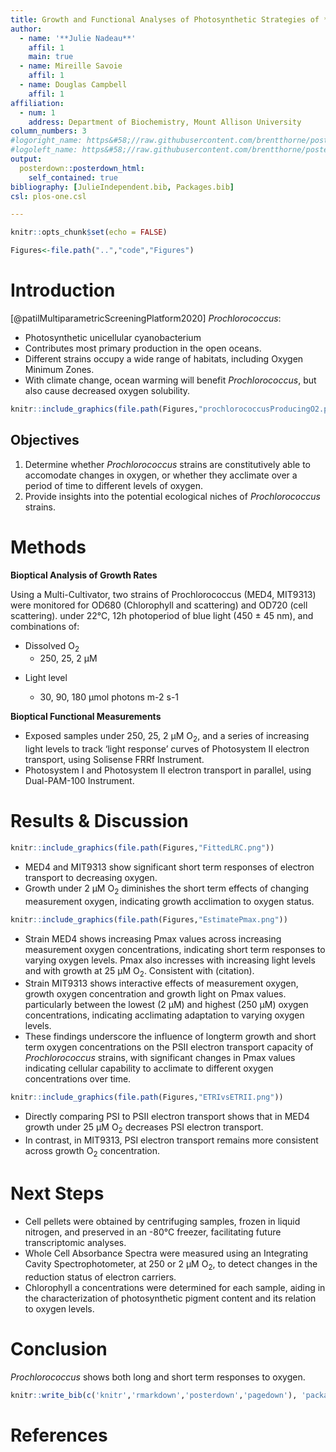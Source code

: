 ```yaml
---
title: Growth and Functional Analyses of Photosynthetic Strategies of *Prochlorococcus* Strains Under Varying Oxygen
author:
  - name: '**Julie Nadeau**'
    affil: 1
    main: true
  - name: Mireille Savoie
    affil: 1
  - name: Douglas Campbell
    affil: 1
affiliation: 
  - num: 1
    address: Department of Biochemistry, Mount Allison University
column_numbers: 3
#logoright_name: https&#58;//raw.githubusercontent.com/brentthorne/posterdown/master/images/betterhexlogo.png
#logoleft_name: https&#58;//raw.githubusercontent.com/brentthorne/posterdown/master/images/betterhexlogo.png
output: 
  posterdown::posterdown_html:
    self_contained: true
bibliography: [JulieIndependent.bib, Packages.bib]
csl: plos-one.csl

---
```


```r
knitr::opts_chunk$set(echo = FALSE)
```

``` r
Figures<-file.path("..","code","Figures")
```

# Introduction
[@patilMultiparametricScreeningPlatform2020]
*Prochlorococcus*:
<p class="forceBreak"></p>
- Photosynthetic unicellular cyanobacterium 
- Contributes most primary production in the open oceans. 
- Different strains occupy a wide range of habitats, including Oxygen Minimum Zones.
- With climate change, ocean warming will benefit *Prochlorococcus*, but also cause decreased oxygen solubility.
```r
knitr::include_graphics(file.path(Figures,"prochlorococcusProducingO2.png"))
```

## Objectives

1. Determine whether *Prochlorococcus* strains are constitutively able to accomodate changes in oxygen, or whether they acclimate over a period of time to different levels of oxygen.
2. Provide insights into the potential ecological niches of *Prochlorococcus* strains.

# Methods

**Bioptical Analysis of Growth Rates**
<p class="forceBreak"></p>
Using a Multi-Cultivator, two strains of Prochlorococcus (MED4, MIT9313) were monitored for OD680 (Chlorophyll and scattering) and OD720 (cell scattering).
under 22°C, 12h photoperiod of blue light (450 ± 45 nm), and combinations of:
<p class="forceBreak"></p>
- Dissolved O~2~
  - 250, 25, 2 µM 
<p class="forceBreak"></p>
- Light level
<p class="forceBreak"></p>
  - 30, 90, 180 µmol photons m-2 s-1
<p class="forceBreak"></p>

**Bioptical Functional Measurements**
<p class="forceBreak"></p>
- Exposed samples under 250, 25, 2 µM O~2~, and a series of increasing light levels to track 'light response' curves of Photosystem II electron transport, using Solisense FRRf  Instrument.
- Photosystem I and Photosystem II electron transport in parallel, using Dual-PAM-100 Instrument. 

  
# Results & Discussion



```r
knitr::include_graphics(file.path(Figures,"FittedLRC.png"))
```

- MED4 and MIT9313 show significant short term responses of electron transport to decreasing oxygen. 
- Growth under 2 µM O~2~ diminishes the short term effects of changing measurement oxygen, indicating growth acclimation to oxygen status. 



```r
knitr::include_graphics(file.path(Figures,"EstimatePmax.png"))
```
- Strain MED4 shows increasing Pmax values across increasing measurement oxygen concentrations, indicating short term responses to varying oxygen levels. Pmax also incresses with increasing light levels and with growth at 25 µM O~2~. Consistent with (citation).
- Strain MIT9313 shows interactive effects of measurement oxygen, growth oxygen concentration and growth light on Pmax values. particularly between the lowest (2 µM) and highest (250 µM) oxygen concentrations, indicating acclimating adaptation to varying oxygen levels.
- These findings underscore the influence of longterm growth and short term oxygen concentrations on the PSII electron transport capacity of *Prochlorococcus* strains, with significant changes in Pmax values indicating cellular capability to acclimate to different oxygen concentrations over time.

```r
knitr::include_graphics(file.path(Figures,"ETRIvsETRII.png"))
```
- Directly comparing PSI to PSII electron transport shows that in MED4 growth under 25 µM O~2~ decreases PSI electron transport. 
- In contrast, in MIT9313, PSI electron transport remains more consistent across growth O~2~ concentration. 


# Next Steps

- Cell pellets were obtained by centrifuging samples, frozen in liquid nitrogen, and preserved in an -80°C freezer, facilitating future transcriptomic analyses.
- Whole Cell Absorbance Spectra were measured using an Integrating Cavity Spectrophotometer, at 250 or 2 µM O~2~, to detect changes in the reduction status of electron carriers.
- Chlorophyll a concentrations were determined for each sample, aiding in the characterization of photosynthetic pigment content and its relation to oxygen levels.

# Conclusion
*Prochlorococcus* shows both long and short term responses to oxygen. 


```r
knitr::write_bib(c('knitr','rmarkdown','posterdown','pagedown'), 'packages.bib')
```

# References
